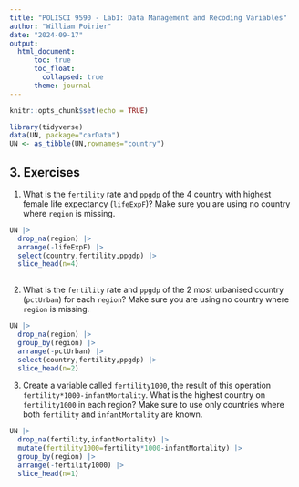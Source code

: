 ```yaml
---
title: "POLISCI 9590 - Lab1: Data Management and Recoding Variables"
author: "William Poirier"
date: "2024-09-17"
output: 
  html_document:
      toc: true
      toc_float:
        collapsed: true
      theme: journal
---
```

<style>
.list-group-item.active, .list-group-item.active:hover, .list-group-item.active:focus {
    z-index: 2;
    color: #ffffff;
    background-color: #4F2683;
    border-color: #4F2683;
}

a {
    color: #4F2683;
    text-decoration: none;
}
</style>

```r
knitr::opts_chunk$set(echo = TRUE)
```

```r
library(tidyverse)
data(UN, package="carData")
UN <- as_tibble(UN,rownames="country")
```

## 3. Exercises

1. What is the `fertility` rate and `ppgdp` of the 4 country with highest female life expectancy (`lifeExpF`)? Make sure you are using no country where `region` is missing.
```r
UN |> 
  drop_na(region) |> 
  arrange(-lifeExpF) |> 
  select(country,fertility,ppgdp) |> 
  slice_head(n=4)
  
```

2. What is the `fertility` rate and `ppgdp` of the 2 most urbanised country (`pctUrban`) for each `region`? Make sure you are using no country where `region` is missing.
```r
UN |> 
  drop_na(region) |> 
  group_by(region) |> 
  arrange(-pctUrban) |> 
  select(country,fertility,ppgdp) |> 
  slice_head(n=2)
```

3. Create a variable called `fertility1000`, the result of this operation `fertility*1000-infantMortality`. What is the highest country on `fertility1000` in each region? Make sure to use only countries where both `fertility` and `infantMortality` are known.
```r
UN |> 
  drop_na(fertility,infantMortality) |> 
  mutate(fertility1000=fertility*1000-infantMortality) |> 
  group_by(region) |> 
  arrange(-fertility1000) |> 
  slice_head(n=1)
```